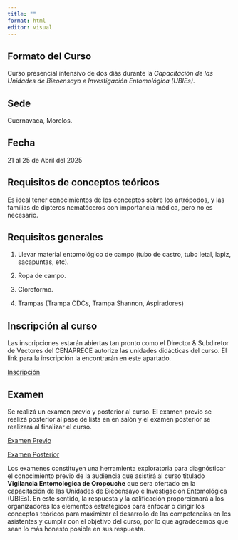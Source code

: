 ```yaml
---
title: ""
format: html
editor: visual
---
```


## Formato del Curso

Curso presencial intensivo de dos diás durante la *Capacitación de las Unidades de Bieoensayo e Investigación Entomológica (UBIEs)*.


## Sede

Cuernavaca, Morelos.

## Fecha

21 al 25 de Abril del 2025


## Requisitos de conceptos teóricos

Es ideal tener conocimientos de los conceptos sobre los artrópodos, y las familias de dípteros nematóceros con importancia médica, pero no es necesario.


## Requisitos generales

1. Llevar material entomológico de campo (tubo de castro, tubo letal, lapiz, sacapuntas, etc).

2. Ropa de campo.

3. Cloroformo. 

4. Trampas (Trampa CDCs, Trampa Shannon, Aspiradores)

## Inscripción al curso

Las inscripciones estarán abiertas tan pronto como el Director & Subdiretor de Vectores del CENAPRECE autorize las unidades didácticas del curso. El link para la inscripción la encontrarán en este apartado.

[Inscripción]()


## Examen

Se realizá un examen previo y posterior al curso. El examen previo se realizá posterior al pase de lista en en salón y el examen posterior se realizará al finalizar el curso.

[Examen Previo]()

[Examen Posterior]()

Los examenes constituyen una herramienta exploratoria para diagnósticar el conocimiento previo de la audiencia que asistirá al curso titulado **Vigilancia Entomologica de Oropouche** que sera ofertado en la capacitación de las Unidades de Bieoensayo e Investigación Entomológica (UBIEs). En este sentido, la respuesta y la calificación proporcionará a los organizadores los elementos estratégicos para enfocar o dirigir los conceptos teóricos para maximizar el desarrollo de las competencias en los asistentes y cumplir con el objetivo del curso, por lo que agradecemos que sean lo más honesto posible en sus respuesta.

